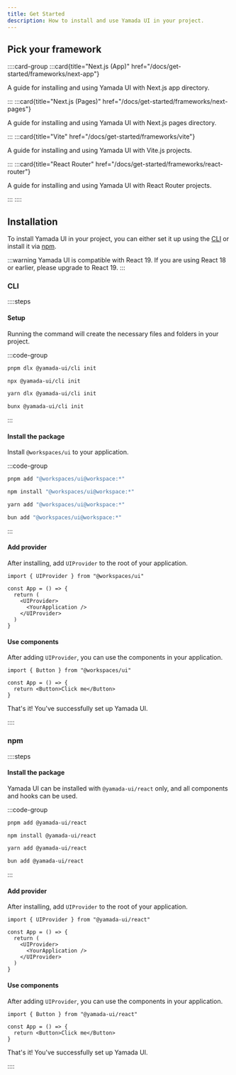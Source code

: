 ```yaml
---
title: Get Started
description: How to install and use Yamada UI in your project.
---
```


## Pick your framework

::::card-group
:::card{title="Next.js (App)" href="/docs/get-started/frameworks/next-app"}

A guide for installing and using Yamada UI with Next.js app directory.

:::
:::card{title="Next.js (Pages)" href="/docs/get-started/frameworks/next-pages"}

A guide for installing and using Yamada UI with Next.js pages directory.

:::
:::card{title="Vite" href="/docs/get-started/frameworks/vite"}

A guide for installing and using Yamada UI with Vite.js projects.

:::
:::card{title="React Router" href="/docs/get-started/frameworks/react-router"}

A guide for installing and using Yamada UI with React Router projects.

:::
::::

## Installation

To install Yamada UI in your project, you can either set it up using the [CLI](/docs/get-started/cli) or install it via [npm](https://www.npmjs.com).

:::warning
Yamada UI is compatible with React 19. If you are using React 18 or earlier, please upgrade to React 19.
:::

### CLI

::::steps

#### Setup

Running the command will create the necessary files and folders in your project.

:::code-group

```bash [pnpm]
pnpm dlx @yamada-ui/cli init
```

```bash [npm]
npx @yamada-ui/cli init
```

```bash [yarn]
yarn dlx @yamada-ui/cli init
```

```bash [bun]
bunx @yamada-ui/cli init
```

:::

#### Install the package

Install `@workspaces/ui` to your application.

:::code-group

```bash [pnpm]
pnpm add "@workspaces/ui@workspace:*"
```

```bash [npm]
npm install "@workspaces/ui@workspace:*"
```

```bash [yarn]
yarn add "@workspaces/ui@workspace:*"
```

```bash [bun]
bun add "@workspaces/ui@workspace:*"
```

:::

#### Add provider

After installing, add `UIProvider` to the root of your application.

```tsx {1,5,7}
import { UIProvider } from "@workspaces/ui"

const App = () => {
  return (
    <UIProvider>
      <YourApplication />
    </UIProvider>
  )
}
```

#### Use components

After adding `UIProvider`, you can use the components in your application.

```tsx {1,4}
import { Button } from "@workspaces/ui"

const App = () => {
  return <Button>Click me</Button>
}
```

That's it! You've successfully set up Yamada UI.

::::

### npm

::::steps

#### Install the package

Yamada UI can be installed with `@yamada-ui/react` only, and all components and hooks can be used.

:::code-group

```bash [pnpm]
pnpm add @yamada-ui/react
```

```bash [npm]
npm install @yamada-ui/react
```

```bash [yarn]
yarn add @yamada-ui/react
```

```bash [bun]
bun add @yamada-ui/react
```

:::

#### Add provider

After installing, add `UIProvider` to the root of your application.

```tsx {1,5,7}
import { UIProvider } from "@yamada-ui/react"

const App = () => {
  return (
    <UIProvider>
      <YourApplication />
    </UIProvider>
  )
}
```

#### Use components

After adding `UIProvider`, you can use the components in your application.

```tsx {1,4}
import { Button } from "@yamada-ui/react"

const App = () => {
  return <Button>Click me</Button>
}
```

That's it! You've successfully set up Yamada UI.

::::
